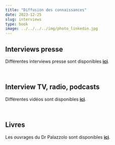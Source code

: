 ```yaml
---
title: "Diffusion des connaissances"
date: 2023-12-25
slug: interviews  
type: book
image: ../../../../img/photo_linkedin.jpg
---
```


## Interviews presse

Différentes interviews presse sont disponibles **[ici](https://www.facebook.com/media/set/?set=a.10150356662827691&type=3)**.

<br>

## Interview TV, radio, podcasts

Différentes vidéos sont disponibles **[ici](https://https://www.youtube.com/@DrPalazzoloJeromeNice)**.

<br>

## Livres

Les ouvrages du Dr Palazzolo sont disponibles **[ici](https://www.docteurjeromepalazzolo.fr/content/livres/)**.
